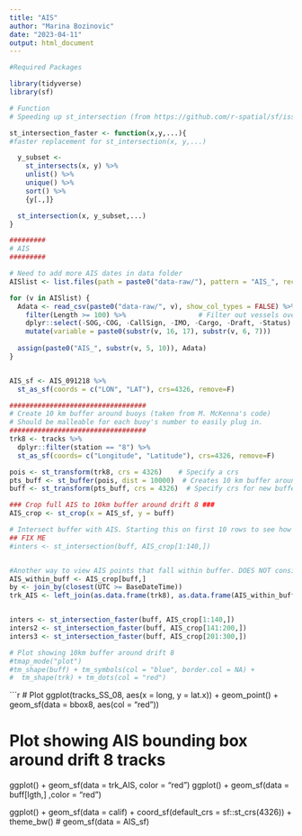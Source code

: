```yaml
---
title: "AIS"
author: "Marina Bozinovic"
date: "2023-04-11"
output: html_document
---
```

```r
#Required Packages

library(tidyverse)
library(sf)

# Function
# Speeding up st_intersection (from https://github.com/r-spatial/sf/issues/801)

st_intersection_faster <- function(x,y,...){
#faster replacement for st_intersection(x, y,...)

  y_subset <-
    st_intersects(x, y) %>%
    unlist() %>%
    unique() %>%
    sort() %>%
    {y[.,]}

  st_intersection(x, y_subset,...)
}
```



```r
#########
# AIS
#########

# Need to add more AIS dates in data folder
AISlist <- list.files(path = paste0("data-raw/"), pattern = "AIS_", recursive = TRUE)

for (v in AISlist) {
  Adata <- read_csv(paste0("data-raw/", v), show_col_types = FALSE) %>%
    filter(Length >= 100) %>%                  # Filter out vessels over 100m in length
    dplyr::select(-SOG,-COG, -CallSign, -IMO, -Cargo, -Draft, -Status) %>%  #Remove unnecessary columns
    mutate(variable = paste0(substr(v, 16, 17), substr(v, 6, 7)))
  
  assign(paste0("AIS_", substr(v, 5, 10)), Adata)
}


AIS_sf <- AIS_091218 %>%
  st_as_sf(coords = c("LON", "LAT"), crs=4326, remove=F)
```

```r
##################################
# Create 10 km buffer around buoys (taken from M. McKenna's code)
# Should be malleable for each buoy's number to easily plug in.
##################################
trk8 <- tracks %>% 
  dplyr::filter(station == "8") %>%
  st_as_sf(coords= c("Longitude", "Latitude"), crs=4326, remove=F)

pois <- st_transform(trk8, crs = 4326)    # Specify a crs
pts_buff <- st_buffer(pois, dist = 10000)  # Creates 10 km buffer around buoy points 10 km (10000m)
buff <- st_transform(pts_buff, crs = 4326)  # Specify crs for new buffer

### Crop full AIS to 10km buffer around drift 8 ###
AIS_crop <- st_crop(x = AIS_sf, y = buff)

# Intersect buffer with AIS. Starting this on first 10 rows to see how slowly it goes. 
## FIX ME
#inters <- st_intersection(buff, AIS_crop[1:140,])


#Another way to view AIS points that fall within buffer. DOES NOT consider time.
AIS_within_buff <- AIS_crop[buff,]
by <- join_by(closest(UTC >= BaseDateTime))
trk_AIS <- left_join(as.data.frame(trk8), as.data.frame(AIS_within_buff), by)


inters <- st_intersection_faster(buff, AIS_crop[1:140,])
inters2 <- st_intersection_faster(buff, AIS_crop[141:200,])
inters3 <- st_intersection_faster(buff, AIS_crop[201:300,])

```
```r
# Plot showing 10km buffer around drift 8
#tmap_mode("plot")
#tm_shape(buff) + tm_symbols(col = "blue", border.col = NA) +
#  tm_shape(trk) + tm_dots(col = "red")
```



```r
# Plot
ggplot(tracks_SS_08, aes(x = long, y = lat.x)) + geom_point() 
 + geom_sf(data = bbox8, aes(col = "red"))

# Plot showing AIS bounding box around drift 8 tracks
ggplot() + geom_sf(data = trk_AIS, color = "red")
ggplot() + geom_sf(data = buff[lgth,] ,color = "red")

ggplot() +
  geom_sf(data = calif) + coord_sf(default_crs = sf::st_crs(4326)) + theme_bw()
 # geom_sf(data = AIS_sf)

